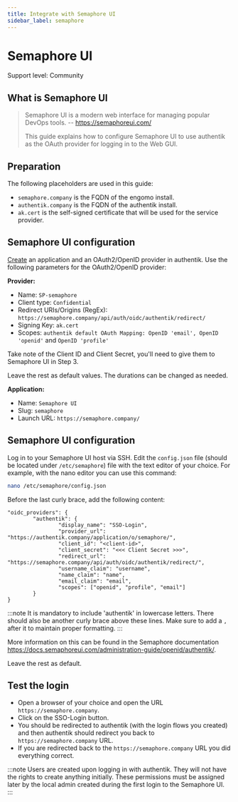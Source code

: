 ```yaml
---
title: Integrate with Semaphore UI
sidebar_label: semaphore
---
```


# Semaphore UI

<span class="badge badge--secondary">Support level: Community</span>

## What is Semaphore UI

> Semaphore UI is a modern web interface for managing popular DevOps tools.
> -- https://semaphoreui.com/
>
> This guide explains how to configure Semaphore UI to use authentik as the OAuth provider for logging in to the Web GUI.

## Preparation

The following placeholders are used in this guide:

- `semaphore.company` is the FQDN of the engomo install.
- `authentik.company` is the FQDN of the authentik install.
- `ak.cert` is the self-signed certificate that will be used for the service provider.

## Semaphore UI configuration

[Create](https://docs.goauthentik.io/docs/add-secure-apps/applications/manage_apps#add-new-applications) an application and an OAuth2/OpenID provider in authentik. Use the following parameters for the OAuth2/OpenID provider:

**Provider:**

- Name: `SP-semaphore`
- Client type: `Confidential`
- Redirect URIs/Origins (RegEx): `https://semaphore.company/api/auth/oidc/authentik/redirect/`
- Signing Key: `ak.cert`
- Scopes: `authentik default OAuth Mapping: OpenID 'email', OpenID 'openid'` and `OpenID 'profile'`

Take note of the Client ID and Client Secret, you'll need to give them to Semaphore UI in Step 3.

Leave the rest as default values. The durations can be changed as needed.

**Application:**

- Name: `Semaphore UI`
- Slug: `semaphore`
- Launch URL: `https://semaphore.company/`

## Semaphore UI configuration

Log in to your Semaphore UI host via SSH. Edit the `config.json` file (should be located under `/etc/semaphore`) file with the text editor of your choice.
For example, with the nano editor you can use this command:

```bash
nano /etc/semaphore/config.json
```

Before the last curly brace, add the following content:

```
"oidc_providers": {
        "authentik": {
                "display_name": "SSO-Login",
                "provider_url": "https://authentik.company/application/o/semaphore/",
                "client_id": "<client-id>",
                "client_secret": "<<< Client Secret >>>",
                "redirect_url": "https://semaphore.company/api/auth/oidc/authentik/redirect/",
                "username_claim": "username",
                "name_claim": "name",
                "email_claim": "email",
                "scopes": ["openid", "profile", "email"]
        }
}
```

:::note It is mandatory to include 'authentik' in lowercase letters. There should also be another curly brace above these lines. Make sure to add a `,` after it to maintain proper formatting. :::

More information on this can be found in the Semaphore documentation https://docs.semaphoreui.com/administration-guide/openid/authentik/.

Leave the rest as default.

## Test the login

- Open a browser of your choice and open the URL `https://semaphore.company`.
- Click on the SSO-Login button.
- You should be redirected to authentik (with the login flows you created) and then authentik should redirect you back to `https://semaphore.company` URL.
- If you are redirected back to the `https://semaphore.company` URL you did everything correct.

:::note Users are created upon logging in with authentik. They will not have the rights to create anything initially. These permissions must be assigned later by the local admin created during the first login to the Semaphore UI. :::
